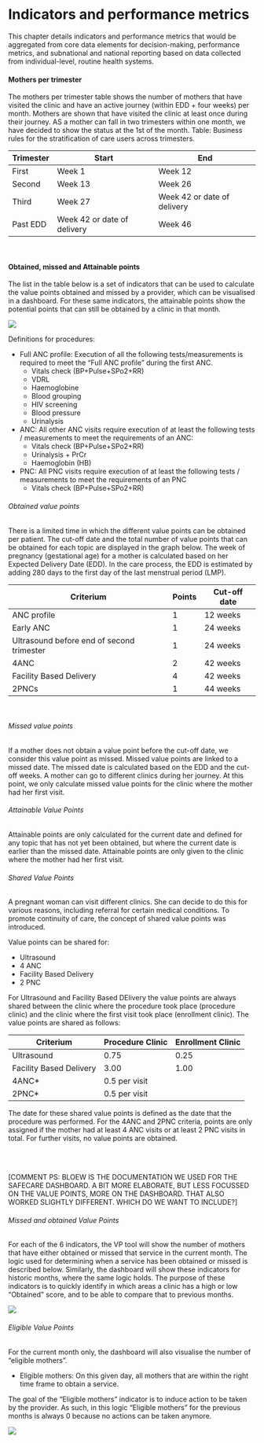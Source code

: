 # Indicators and performance metrics
This chapter details indicators and performance metrics that would be aggregated from core data elements for decision-making, performance metrics, and subnational and national reporting based on data collected from individual-level, routine health systems. 

#### Mothers per trimester
The mothers per trimester table shows the number of mothers that have visited the clinic and have an active journey (within EDD + four weeks) per month. Mothers are shown that have visited the clinic at least once during their journey. AS a mother can fall in two trimesters within one month, we have decided to show the status at the 1st of the month.
Table: Business rules for the stratification of care users across trimesters.

| Trimester  | Start  | End  |
|------------|--------|------------------------------|
| First      | Week 1 | Week 12                      |
| Second     | Week 13 | Week 26                     |
| Third      | Week 27 | Week 42 or date of delivery |
| Past EDD   | Week 42 or date of delivery | Week 46 |

<br>

#### Obtained, missed and Attainable points
The list in the table below is a set of indicators that can be used to calculate the value points obtained and missed by a provider, which can be visualised in a dashboard. For these same indicators, the attainable points show the potential  points that can still be obtained by a clinic in that month.  

![](IndicatorTable.png)

Definitions for procedures:

- Full ANC profile: Execution of all the following tests/measurements is required to meet the “Full ANC profile” during the first ANC.
  - Vitals check (BP+Pulse+SPo2+RR)
  - VDRL
  - Haemoglobine
  - Blood grouping
  - HIV screening
  - Blood pressure
  - Urinalysis

- ANC: All other ANC visits require execution of at least the following tests / measurements to meet the requirements of an ANC:
  - Vitals check (BP+Pulse+SPo2+RR)
  - Urinalysis + PrCr
  - Haemoglobin (HB)


- PNC: All PNC visits require execution of at least the following tests / measurements to meet the requirements of an PNC
  - Vitals check (BP+Pulse+SPo2+RR)


###### Obtained value points
There is a limited time in which the different value points can be obtained per patient. The cut-off date and the total number of value points that can be obtained for each topic are displayed in the graph below. The week of pregnancy (gestational age) for a mother is calculated based on her Expected Delivery Date (EDD). In the care process, the EDD is estimated by adding 280 days to the first day of the last menstrual period (LMP).

| Criterium                                  | Points | Cut-off date |
|--------------------------------------------|--------|-------------|
| ANC profile                                | 1      | 12 weeks    |
| Early ANC                                  | 1      | 24 weeks    |
| Ultrasound before end of second trimester  | 1      | 24 weeks    |
| 4ANC                                       | 2      | 42 weeks    |
| Facility Based Delivery                    | 4      | 42 weeks    |
| 2PNCs                                      | 1      | 44 weeks    |

<br>

###### Missed value points
If a mother does not obtain a value point before the cut-off date, we consider this value point as missed. Missed value points are linked to a missed date. The missed date is calculated based on the EDD and the cut-off weeks.
A mother can go to different clinics during her journey. At this point, we only calculate missed value points for the clinic where the mother had her first visit.
<br>

###### Attainable Value Points
Attainable points are only calculated for the current date and defined for any topic that has not yet been obtained, but where the current date is earlier than the missed date.
Attainable points are only given to the clinic where the mother had her first visit.
<br>

###### Shared Value Points
A pregnant woman can visit different clinics. She can decide to do this for various reasons, including referral for certain medical conditions. To promote continuity of care, the concept of shared value points was introduced.

Value points can be shared for:

- Ultrasound
- 4 ANC
- Facility Based Delivery
- 2 PNC

For Ultrasound and Facility Based DElivery the value points are always shared between the clinic where the procedure took place (procedure clinic) and the clinic where the first visit took place (enrollment clinic). The value points are shared as follows:

| Criterium                 | Procedure Clinic | Enrollment Clinic |
|---------------------------|-----------------|-------------------|
| Ultrasound               | 0.75            | 0.25              |
| Facility Based Delivery  | 3.00            | 1.00              |
| 4ANC*                    | 0.5 per visit   |                   |
| 2PNC*                    | 0.5 per visit   |                   |

The date for these shared value points is defined as the date that the procedure was performed.
For the 4ANC and 2PNC criteria, points are only assigned if the mother had at least 4 ANC visits or at least 2 PNC visits in total. For further visits, no value points are obtained.


<br>
<br>

[COMMENT PS: BLOEW IS THE DOCUMENTATION WE USED FOR THE SAFECARE DASHBOARD. A BIT MORE ELABORATE, BUT LESS FOCUSSED ON THE VALUE POINTS, MORE ON THE DASHBOARD. THAT ALSO WORKED SLIGHTLY DIFFERENT. WHICH DO WE WANT TO INCLUDE?]

###### Missed and obtained Value Points
For each of the 6 indicators, the VP tool will show the number of mothers that have either obtained or missed that service in the current month. The logic used for determining when a service has been obtained or missed is described below. Similarly, the dashboard will show these indicators for historic months, where the same logic holds. The purpose of these indicators is to quickly identify in which areas a clinic has a high or low “Obtained” score, and to be able to compare that to previous months.

![](Missed_obtained.png)

###### Eligible Value Points
For the current month only, the dashboard will also visualise the number of “eligible mothers”.

- Eligible mothers: On this given day, all mothers that are within the right time frame to obtain a service.

The goal of the “Eligible mothers” indicator is to induce action to be taken by the provider. As such, in this logic “Eligible mothers” for the previous months is always 0 because no actions can be taken anymore.

![](Eligible.png)
